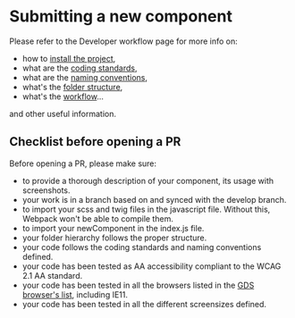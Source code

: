 
<Meta title="3 - Component submission" />

<style>{`
  .subheading {
    --mediumdark: '#999999';
    font-weight: 900;
    font-size: 13px;
    color: #999;
    letter-spacing: 6px;
    line-height: 24px;
    text-transform: uppercase;
    margin-bottom: 12px;
    margin-top: 40px;
  }

  .link-list {
    display: grid;
    grid-template-columns: 1fr;
    grid-template-rows: 1fr 1fr;
    row-gap: 10px;
  }

  @media (min-width: 620px) {
    .link-list {
      row-gap: 20px;
      column-gap: 20px;
      grid-template-columns: 1fr 1fr;
    }
  }

  @media all and (-ms-high-contrast:none) {
  .link-list {
      display: -ms-grid;
      -ms-grid-columns: 1fr 1fr;
      -ms-grid-rows: 1fr 1fr;
    }
  }

  .link-item {
    display: block;
    padding: 20px 30px 20px 15px;
    border: 1px solid #00000010;
    border-radius: 5px;
    transition: background 150ms ease-out, border 150ms ease-out, transform 150ms ease-out;
    color: #333333;
    display: flex;
    align-items: flex-start;
  }

  .link-item:hover {
    border-color: #1EA7FD50;
    transform: translate3d(0, -3px, 0);
    box-shadow: rgba(0, 0, 0, 0.08) 0 3px 10px 0;
  }

  .link-item:active {
    border-color: #1EA7FD;
    transform: translate3d(0, 0, 0);
  }

  .link-item strong {
    font-weight: 700;
    display: block;
    margin-bottom: 2px;
  }

  .link-item img {
    height: 40px;
    width: 40px;
    margin-right: 15px;
    flex: none;
  }

  .link-item span {
    font-size: 14px;
    line-height: 20px;
  }

  .tip {
    display: inline-block;
    border-radius: 1em;
    font-size: 11px;
    line-height: 12px;
    font-weight: 700;
    background: #E7FDD8;
    color: #66BF3C;
    padding: 4px 12px;
    margin-right: 10px;
    vertical-align: top;
  }

  .tip-wrapper {
    font-size: 13px;
    line-height: 20px;
    margin-top: 40px;
    margin-bottom: 40px;
  }

  .tip-wrapper code {
    font-size: 12px;
    display: inline-block;
  }
`}</style>

# Submitting a new component

Please refer to the Developer workflow page for more info on:
- how to [install the project](?path=/story/documentation-2-developer-workflow--page#installation), 
- what are the [coding standards](?path=/story/documentation-2-developer-workflow--page#general-coding-standards--naming-conventions), 
- what are the [naming conventions](?path=/story/documentation-2-developer-workflow--page#general-coding-standards--naming-conventions),
- what's the [folder structure](?path=/story/documentation-2-developer-workflow--page#workflow-summary),
- what's the [workflow](?path=/story/documentation-2-developer-workflow--page#workflow-summary)...

and other useful information.

## Checklist before opening a PR

Before opening a PR, please make sure:
- to provide a thorough description of your component, its usage with screenshots.
- your work is in a branch based on and synced with the develop branch.
- to import your scss and twig files in the javascript file. Without this, Webpack won't be able to compile them.
- to import your newComponent in the index.js file.
- your folder hierarchy follows the proper structure.
- your code follows the coding standards and naming conventions defined.
- your code has been tested as AA accessibility compliant to the WCAG 2.1 AA standard.
- your code has been tested in all the browsers listed in the [GDS browser's list](https://www.gov.uk/service-manual/technology/designing-for-different-browsers-and-devices), including IE11.
- your code has been tested in all the different screensizes defined.
